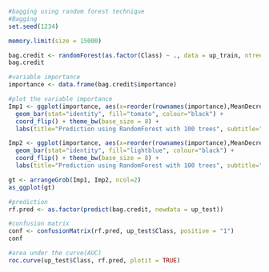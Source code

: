 ```r
#bagging using random forest technique
#Bagging
set.seed(1234)

memory.limit(size = 15000)

bag.credit <- randomForest(as.factor(Class) ~ ., data = up_train, ntree = 300, mtry = 6, importance = TRUE)
bag.credit

#variable importance
importance <- data.frame(bag.credit$importance)

#plot the variable importance 
Imp1 <- ggplot(importance, aes(x=reorder(rownames(importance),MeanDecreaseGini), y=MeanDecreaseGini)) +
  geom_bar(stat="identity", fill="tomato", colour="black") +
  coord_flip() + theme_bw(base_size = 8) +
  labs(title="Prediction using RandomForest with 100 trees", subtitle="Variable importance (MeanDecreaseGini)", x="Variable", y="Variable importance (MeanDecreaseGini)")

Imp2 <- ggplot(importance, aes(x=reorder(rownames(importance),MeanDecreaseAccuracy), y=MeanDecreaseAccuracy)) +
  geom_bar(stat="identity", fill="lightblue", colour="black") +
  coord_flip() + theme_bw(base_size = 8) +
  labs(title="Prediction using RandomForest with 100 trees", subtitle="Variable importance (MeanDecreaseAccuracy)", x="Variable", y="Variable importance (MeanDecreaseAccuracy)")

gt <- arrangeGrob(Imp1, Imp2, ncol=2)
as_ggplot(gt)

#prediction
rf.pred <- as.factor(predict(bag.credit, newdata = up_test))

#confusion matrix
conf <- confusionMatrix(rf.pred, up_test$Class, positive = "1")
conf

#area under the curve(AUC)
roc.curve(up_test$Class, rf.pred, plotit = TRUE)
```


